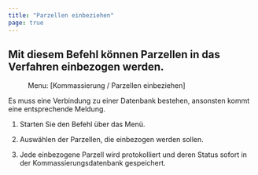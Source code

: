 ```yaml
---
title: "Parzellen einbeziehen"
page: true
---
```

## Mit diesem Befehl k&#246;nnen Parzellen in das Verfahren einbezogen werden.
<GeoMapper> <Menu> Menu: [Kommassierung / Parzellen einbeziehen] </Menu> 

<Success>
Es muss eine Verbindung zu einer Datenbank bestehen, ansonsten kommt eine entsprechende Meldung. 
</Success>


1. Starten Sie den Befehl &#252;ber das Men&#252;.

2. Ausw&#228;hlen der Parzellen, die einbezogen werden sollen.

3. Jede einbezogene Parzell wird protokolliert und deren Status sofort in der Kommassierungsdatenbank gespeichert.




</GeoMapper>
